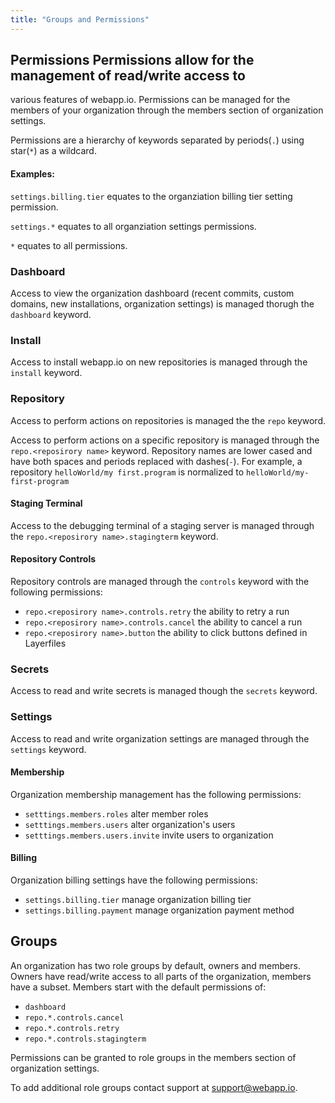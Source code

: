 ```yaml
---
title: "Groups and Permissions"
---
```


## Permissions Permissions allow for the management of read/write access to

various features of webapp.io. Permissions can be managed for the members of
your organization through the members section of organization settings.

Permissions are a hierarchy of keywords separated by periods(`.`) using
star(`*`) as a wildcard.

#### Examples:

`settings.billing.tier` equates to the organziation billing tier setting
permission.

`settings.*` equates to all organziation settings permissions.

`*` equates to all permissions.

### Dashboard

Access to view the organization dashboard (recent commits, custom domains, new
installations, organization settings) is managed thorugh the `dashboard`
keyword.

### Install

Access to install webapp.io on new repositories is managed through the `install`
keyword.

### Repository

Access to perform actions on repositories is managed the the `repo` keyword.

Access to perform actions on a specific repository is managed through the
`repo.<reposirory name>` keyword. Repository names are lower cased and have both
spaces and periods replaced with dashes(`-`). For example, a repository
`helloWorld/my first.program` is normalized to `helloWorld/my-first-program`

#### Staging Terminal

Access to the debugging terminal of a staging server is managed through the
`repo.<reposirory name>.stagingterm` keyword.

#### Repository Controls

Repository controls are managed through the `controls` keyword with the
following permissions:

- `repo.<reposirory name>.controls.retry` the ability to retry a run
- `repo.<reposirory name>.controls.cancel` the ability to cancel a run
- `repo.<reposirory name>.button` the ability to click buttons defined in
  Layerfiles

### Secrets

Access to read and write secrets is managed though the `secrets` keyword.

### Settings

Access to read and write organization settings are managed through the
`settings` keyword.

#### Membership

Organization membership management has the following permissions:

- `setttings.members.roles` alter member roles
- `setttings.members.users` alter organization's users
- `setttings.members.users.invite` invite users to organization

#### Billing

Organization billing settings have the following permissions:

- `settings.billing.tier` manage organization billing tier
- `settings.billing.payment` manage organization payment method

## Groups

An organization has two role groups by default, owners and members. Owners have
read/write access to all parts of the organization, members have a subset.
Members start with the default permissions of:

- `dashboard`
- `repo.*.controls.cancel`
- `repo.*.controls.retry`
- `repo.*.controls.stagingterm`

Permissions can be granted to role groups in the members section of organization
settings.

To add additional role groups contact support at support@webapp.io.
